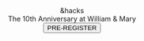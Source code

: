 

<html lang="en" class="h-full motion-safe:scroll-smooth" data-theme="dark">
  <HeadContent />
  <body
    class="h-full overflow-x-hidden bg-default text-default text-base selection:bg-secondary selection:text-white"
  >
    <Header />
    <Splash>
      <Fragment slot="content">
        <div
          class="tagline-text text-center font-extrabold tracking-tighter text-title"
        >
          &hacks
        </div>
        <div
          class="opacity-60 border-y-[1px] text-amber-100 px-4 md:text-lg text-sm -mt-2 md:-mt-6 mb-6 font-serif">
          The 10th Anniversary at William & Mary
        </div>
        <Button>PRE-REGISTER</Button>
      </Fragment>
    </Splash>
    <div class="space-y-24 px-8 py-32">
      <Intro />
      <Features />
      <Compatibility />
      <Showcase />
    </div>
    <Footer />
  </body>
</html>

